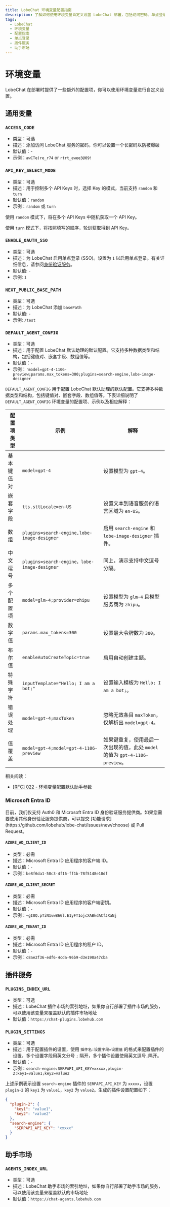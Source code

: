 ```yaml
---
title: LobeChat 环境变量配置指南
description: 了解如何使用环境变量自定义设置 LobeChat 部署，包括访问密码、单点登录、basePath 设置等。
tags:
  - LobeChat
  - 环境变量
  - 配置指南
  - 单点登录
  - 插件服务
  - 助手市场
---
```


# 环境变量

LobeChat 在部署时提供了一些额外的配置项，你可以使用环境变量进行自定义设置。

## 通用变量

### `ACCESS_CODE`

- 类型：可选
- 描述：添加访问 LobeChat 服务的密码，你可以设置一个长密码以防被爆破
- 默认值：-
- 示例：`awCTe)re_r74` or `rtrt_ewee3@09!`

### `API_KEY_SELECT_MODE`

- 类型：可选
- 描述：用于控制多个 API Keys 时，选择 Key 的模式，当前支持 `random` 和 `turn`
- 默认值：`random`
- 示例：`random` 或 `turn`

使用 `random` 模式下，将在多个 API Keys 中随机获取一个 API Key。

使用 `turn` 模式下，将按照填写的顺序，轮训获取得到 API Key。

### `ENABLE_OAUTH_SSO`

- 类型：可选
- 描述：为 LobeChat 启用单点登录 (SSO)。设置为 `1` 以启用单点登录。有关详细信息，请参阅[身份验证服务](#身份验证服务)。
- 默认值: `-`
- 示例: `1`

### `NEXT_PUBLIC_BASE_PATH`

- 类型：可选
- 描述：为 LobeChat 添加 `basePath`
- 默认值: `-`
- 示例: `/test`

### `DEFAULT_AGENT_CONFIG`

- 类型：可选
- 描述：用于配置 LobeChat 默认助理的默认配置。它支持多种数据类型和结构，包括键值对、嵌套字段、数组值等。
- 默认值：`-`
- 示例：`'model=gpt-4-1106-preview;params.max_tokens=300;plugins=search-engine,lobe-image-designer`

`DEFAULT_AGENT_CONFIG` 用于配置 LobeChat 默认助理的默认配置。它支持多种数据类型和结构，包括键值对、嵌套字段、数组值等。下表详细说明了 `DEFAULT_AGENT_CONFIG` 环境变量的配置项、示例以及相应解释：

| 配置项类型 | 示例                                          | 解释                                                    |
| ----- | ------------------------------------------- | ----------------------------------------------------- |
| 基本键值对 | `model=gpt-4`                               | 设置模型为 `gpt-4`。                                        |
| 嵌套字段  | `tts.sttLocale=en-US`                       | 设置文本到语音服务的语言区域为 `en-US`。                              |
| 数组    | `plugins=search-engine,lobe-image-designer` | 启用 `search-engine` 和 `lobe-image-designer` 插件。        |
| 中文逗号  | `plugins=search-engine，lobe-image-designer` | 同上，演示支持中文逗号分隔。                                        |
| 多个配置项 | `model=glm-4;provider=zhipu`                | 设置模型为 `glm-4` 且模型服务商为 `zhipu`。                        |
| 数字值   | `params.max_tokens=300`                     | 设置最大令牌数为 `300`。                                       |
| 布尔值   | `enableAutoCreateTopic=true`                | 启用自动创建主题。                                             |
| 特殊字符  | `inputTemplate="Hello; I am a bot;"`        | 设置输入模板为 `Hello; I am a bot;`。                         |
| 错误处理  | `model=gpt-4;maxToken`                      | 忽略无效条目 `maxToken`，仅解析出 `model=gpt-4`。                 |
| 值覆盖   | `model=gpt-4;model=gpt-4-1106-preview`      | 如果键重复，使用最后一次出现的值，此处 `model` 的值为 `gpt-4-1106-preview`。 |

相关阅读：

- [[RFC] 022 - 环境变量配置默认助手参数](https://github.com/lobehub/lobe-chat/discussions/913)

### Microsoft Entra ID

<Callout>
  目前，我们仅支持 Auth0 和 Microsoft Entra ID 身份验证服务提供商。如果您需要使用其他身份验证服务提供商，可以提交
  [功能请求](https://github.com/lobehub/lobe-chat/issues/new/choose) 或 Pull Request。
</Callout>

#### `AZURE_AD_CLIENT_ID`

- 类型：必需
- 描述：Microsoft Entra ID 应用程序的客户端 ID。
- 默认值：`-`
- 示例：`be8f6da1-58c3-4f16-ff1b-78f5148e10df`

#### `AZURE_AD_CLIENT_SECRET`

- 类型：必需
- 描述：Microsoft Entra ID 应用程序的客户端密钥。
- 默认值：`-`
- 示例：`~gI8Q.pTiN1vwB6Gl.E1yFT1ojcXABkdACfJXaNj`

#### `AZURE_AD_TENANT_ID`

- 类型：必需
- 描述：Microsoft Entra ID 应用程序的租户 ID。
- 默认值：`-`
- 示例：`c8ae2f36-edf6-4cda-96b9-d3e198a47cba`

## 插件服务

### `PLUGINS_INDEX_URL`

- 类型：可选
- 描述：LobeChat 插件市场的索引地址，如果你自行部署了插件市场的服务，可以使用该变量来覆盖默认的插件市场地址
- 默认值：`https://chat-plugins.lobehub.com`

### `PLUGIN_SETTINGS`

- 类型：可选
- 描述：用于配置插件的设置，使用 `插件名:设置字段=设置值` 的格式来配置插件的设置，多个设置字段用英文分号 `;` 隔开，多个插件设置使用英文逗号`,`隔开。
- 默认值：`-`
- 示例：`search-engine:SERPAPI_API_KEY=xxxxx,plugin-2:key1=value1;key2=value2`

上述示例表示设置 `search-engine` 插件的 `SERPAPI_API_KEY` 为 `xxxxx`，设置 `plugin-2` 的 `key1` 为 `value1`，`key2` 为 `value2`。生成的插件设置配置如下：

```json
{
  "plugin-2": {
    "key1": "value1",
    "key2": "value2"
  },
  "search-engine": {
    "SERPAPI_API_KEY": "xxxxx"
  }
}
```

## 助手市场

### `AGENTS_INDEX_URL`

- 类型：可选
- 描述：LobeChat 助手市场的索引地址，如果你自行部署了助手市场的服务，可以使用该变量来覆盖默认的市场地址
- 默认值：`https://chat-agents.lobehub.com`
